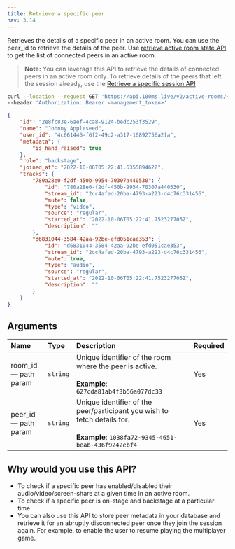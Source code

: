 ```yaml
---
title: Retrieve a specific peer
nav: 3.14
---
```


Retrieves the details of a specific peer in an active room. You can use the peer_id to retrieve the details of the peer. Use [retrieve active room state API](/server-side/v2/active-rooms/retrieve-active-room) to get the list of connected peers in an active room.

> **Note:** You can leverage this API to retrieve the details of connected peers in an active room only. To retrieve details of the peers that left the session already, use the [Retrieve a specific session API](/server-side/v2/Sessions/retrieve-a-session)

<GetRequest title="https://api.100ms.live/v2/active-rooms/<room_id>/peers/<peer_id>" />
<Request id="req-0">

```bash
curl --location --request GET 'https://api.100ms.live/v2/active-rooms/<room_id>/peers/<peer_id>' \
--header 'Authorization: Bearer <management_token>'
```

</Request>

<ResponseBox id="res-0" status="200 OK">

```json
{
    "id": "2e8fc83e-6aef-4ca8-9124-bedc253f3529",
    "name": "Johnny Appleseed",
    "user_id": "4c661446-f6f2-49c2-a317-16892756a2fa",
    "metadata": {
        "is_hand_raised": true
    },
    "role": "backstage",
    "joined_at": "2022-10-06T05:22:41.635589462Z",
    "tracks": {
        "780a28e0-f2df-450b-9954-70307a440530": {
            "id": "780a28e0-f2df-450b-9954-70307a440530",
            "stream_id": "2cc4afed-20ba-4793-a223-d4c76c331456",
            "mute": false,
            "type": "video",
            "source": "regular",
            "started_at": "2022-10-06T05:22:41.752327705Z",
            "description": ""
        },
        "d6831044-3584-42aa-92be-efd051cae353": {
            "id": "d6831044-3584-42aa-92be-efd051cae353",
            "stream_id": "2cc4afed-20ba-4793-a223-d4c76c331456",
            "mute": true,
            "type": "audio",
            "source": "regular",
            "started_at": "2022-10-06T05:22:41.752327705Z",
            "description": ""
        }
    }
}
```

</ResponseBox>

## Arguments

| Name                       | Type     | Description                                                                                                                            | Required |
| :------------------------- | :------- | :------------------------------------------------------------------------------------------------------------------------------------- | :------- |
| room_id <br/> — path param | `string` | Unique identifier of the room where the peer is active. <br/><br/>**Example**: `627cda81ab4f3b56a077dc33`                              | Yes      |
| peer_id <br/> — path param | `string` | Unique identifier of the peer/participant you wish to fetch details for. <br/><br/>**Example**: `1038fa72-9345-4651-beab-436f9242ebf4` | Yes      |

## Why would you use this API?

-   To check if a specific peer has enabled/disabled their audio/video/screen-share at a given time in an active room.
-   To check if a specific peer is on-stage and backstage at a particular time.
-   You can also use this API to store peer metadata in your database and retrieve it for an abruptly disconnected peer once they join the session again. For example, to enable the user to resume playing the multiplayer game.
